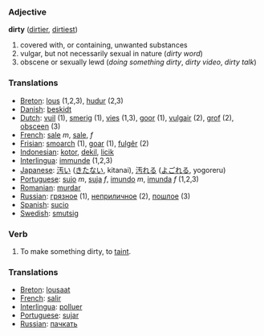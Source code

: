 === Adjective ===
'''dirty''' ([[dirtier]], [[dirtiest]])

#covered with, or containing, unwanted substances
#vulgar, but not necessarily sexual in nature (''dirty word'')
#obscene or sexually lewd (''doing something dirty'', ''dirty video'', ''dirty talk'')

=== Translations ===
*[[Breton]]: [[lous]] (1,2,3), [[hudur]] (2,3)
*[[Danish]]: [[beskidt]]
*[[Dutch]]: [[vuil]] (1), [[smerig]] (1), [[vies]] (1,3), [[goor]] (1), [[vulgair]] (2), [[grof]] (2), [[obsceen]] (3)
*[[French]]: [[sal]]e ''m'', [[sale]], ''f''
*[[Frisian]]: [[smoarch]] (1), [[goar]] (1), [[fulgêr]] (2)
*[[Indonesian]]: [[kotor]], [[dekil]], [[licik]]
*[[Interlingua]]: [[immunde]] (1,2,3)
*[[Japanese]]: [[汚い]] ([[きたない]], kitanai), [[汚れる]] ([[よごれる]], yogoreru)
*[[Portuguese]]: [[sujo]] ''m'', [[suja]] ''f'', [[imundo]] ''m'', [[imunda]] ''f'' (1,2,3)
*[[Romanian]]: [[murdar]]
*[[Russian]]: [[грязное]] (1), [[неприличное]] (2), [[пошлое]] (3)
*[[Spanish]]: [[sucio]]
*[[Swedish]]: [[smutsig]]

===Verb===

#To make something dirty, to [[taint]].
=== Translations ===
*[[Breton]]: [[lousaat]]
*[[French]]: [[salir]]
*[[Interlingua]]: [[polluer]]
*[[Portuguese]]: [[sujar]]
*[[Russian]]: [[пачкать]]
